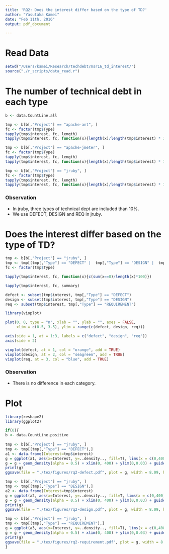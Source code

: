 ```yaml
---
title: 'RQ2: Does the interest differ based on the type of TD?'
author: "Yasutaka Kamei"
date: "Feb 11th, 2016"
output: pdf_document

---
```

# Read Data
```r
setwd("/Users/kamei/Research/techdebt/msr16_td_interest/")
source("./r_scripts/data_read.r")
```

# The number of technical debt in each type
```r
b <- data.CountLine.all

tmp <- b[b[,"Project"] == "apache-ant", ]
fc <- factor(tmp$Type)
tapply(tmp$interest, fc, length)
tapply(tmp$interest, fc, function(x){length(x)/length(tmp$interest) * 100})

tmp <- b[b[,"Project"] == "apache-jmeter", ]
fc <- factor(tmp$Type)
tapply(tmp$interest, fc, length)
tapply(tmp$interest, fc, function(x){length(x)/length(tmp$interest) * 100})

tmp <- b[b[,"Project"] == "jruby", ]
fc <- factor(tmp$Type)
tapply(tmp$interest, fc, length)
tapply(tmp$interest, fc, function(x){length(x)/length(tmp$interest) * 100})
```

### Observation
- In jruby, three types of technical dept are included than 10%.
- We use DEFECT, DESIGN and REQ in jruby.

# Does the interest differ based on the type of TD?


```r
tmp <- b[b[,"Project"] == "jruby", ]
tmp <- tmp[(tmp[,"Type"] == "DEFECT" |  tmp[,"Type"] == "DESIGN" |  tmp[,"Type"] == "REQUIREMENT"),]
fc <- factor(tmp$Type)

tapply(tmp$interest, fc, function(x){c(sum(x==0)/length(x)*100)})

tapply(tmp$interest, fc, summary)

defect <- subset(tmp$interest, tmp[,"Type"] == "DEFECT")
design <- subset(tmp$interest, tmp[,"Type"] == "DESIGN")
req <- subset(tmp$interest, tmp[,"Type"] == "REQUIREMENT")

library(vioplot)

plot(0, 0, type = "n", xlab = "", ylab = "", axes = FALSE,
     xlim = c(0.5, 3.5), ylim = range(c(defect, design, req)))

axis(side = 1, at = 1:3, labels = c("defect", "design", "req"))
axis(side = 2)                                     

vioplot(defect, at = 1, col = "orange", add = TRUE)
vioplot(design, at = 2, col = "seagreen", add = TRUE)
vioplot(req, at = 3, col = "blue", add = TRUE)
```

### Observation
- There is no difference in each category.

# Plot
```r
library(reshape2)
library(ggplot2)

if(0){
b <- data.CountLine.positive
  
tmp <- b[b[,"Project"] == "jruby", ]
tmp <- tmp[(tmp[,"Type"] == "DEFECT"),]
a1 <- data.frame(Interest=tmp$interest) 
g = ggplot(a1, aes(x=Interest, y=..density.., fill=T), lims(x = c(0,400)))
g = g + geom_density(alpha = 0.5) + xlim(0, 400) + ylim(0,0.03) + guides(fill=FALSE)
print(g)
ggsave(file = "./tex/figures/rq2-defect.pdf", plot = g, width = 8.09, height = 5)

tmp <- b[b[,"Project"] == "jruby", ]
tmp <- tmp[(tmp[,"Type"] == "DESIGN"),]
a2 <- data.frame(Interest=tmp$interest) 
g = ggplot(a2, aes(x=Interest, y=..density.., fill=T, lims(x = c(0,400))))
g = g + geom_density(alpha = 0.5) + xlim(0, 400) + ylim(0,0.03) + guides(fill=FALSE)
print(g)
ggsave(file = "./tex/figures/rq2-design.pdf", plot = g, width = 8.09, height = 5)

tmp <- b[b[,"Project"] == "jruby", ]
tmp <- tmp[(tmp[,"Type"] == "REQUIREMENT"),]
g = ggplot(a3, aes(x=Interest, y=..density.., fill=T), lims(x = c(0,400)))
g = g + geom_density(alpha = 0.5) + xlim(0, 400) + ylim(0,0.03) + guides(fill=FALSE)
print(g)
ggsave(file = "./tex/figures/rq2-requirement.pdf", plot = g, width = 8.09, height = 5)
}
```
